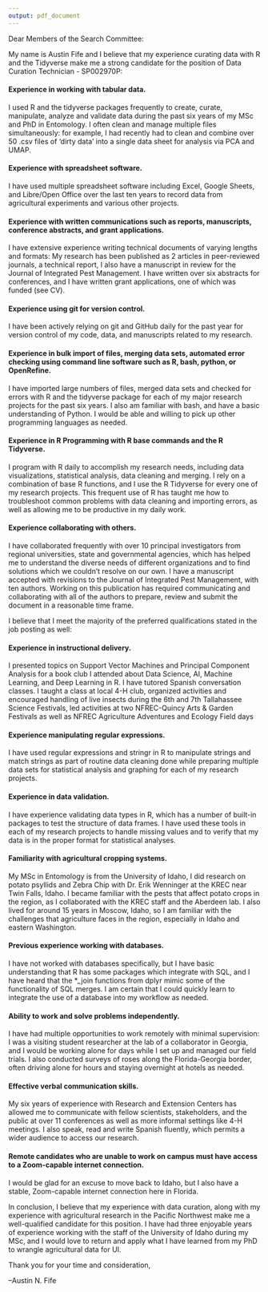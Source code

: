 ```yaml
---
output: pdf_document
---
```

Dear Members of the Search Committee:

My name is Austin Fife and I believe that my experience curating data with R and the Tidyverse make me a strong candidate for the position of Data Curation Technician - SP002970P:

#### Experience in working with tabular data.
I used R and the tidyverse packages frequently to create, curate, manipulate, analyze and validate data during the past six years of my MSc and PhD in Entomology. I often clean and manage multiple files simultaneously: for example, I had recently had to clean and combine over 50 .csv files of 'dirty data' into a single data sheet for analysis via PCA and UMAP.

#### Experience with spreadsheet software.
I have used multiple spreadsheet software including Excel, Google Sheets, and Libre/Open Office over the last ten years to record data from agricultural experiments and various other projects.

#### Experience with written communications such as reports, manuscripts, conference abstracts, and grant applications.
I have extensive experience writing technical documents of varying lengths and formats: My research has been published as 2 articles in peer-reviewed journals, a technical report, I also have a manuscript in review for the Journal of Integrated Pest Management. I have written over six abstracts for conferences, and I have written grant applications, one of which was funded (see CV).

#### Experience using git for version control.
I have been actively relying on git and GitHub daily for the past year for version control of my code, data, and manuscripts related to my research.

#### Experience in bulk import of files, merging data sets, automated error checking using command line software such as R, bash, python, or OpenRefine.
I have imported large numbers of files, merged data sets and checked for errors with R and the tidyverse package for each of my major research projects for the past six years. I also am familiar with bash, and have a basic understanding of Python. I would be able and willing to pick up other programming languages as needed.

#### Experience in R Programming with R base commands and the R Tidyverse.
I program with R daily to accomplish my research needs, including data visualizations, statistical analysis, data cleaning and merging. I rely on a combination of base R functions, and I use the R Tidyverse for every one of my research projects. This frequent use of R has taught me how to troubleshoot common problems with data cleaning and importing errors, as well as allowing me to be productive in my daily work.

#### Experience collaborating with others.
I have collaborated frequently with over 10 principal investigators from regional universities, state and governmental agencies, which has helped me to understand the diverse needs of different organizations and to find solutions which we couldn't resolve on our own. I have a manuscript accepted with revisions to the Journal of Integrated Pest Management, with ten authors. Working on this publication has required communicating and collaborating with all of the authors to prepare, review and submit the document in a reasonable time frame.

\newpage
I believe that I meet the majority of the preferred qualifications stated in the job posting as well:

#### Experience in instructional delivery.
I presented topics on Support Vector Machines and Principal Component Analysis for a book club I attended about Data Science, AI, Machine Learning, and Deep Learning in R. I have tutored Spanish conversation classes. I taught a class at local 4-H club, organized activities and encouraged handling of live insects during the 6th and 7th Tallahassee Science Festivals, led activities at two NFREC-Quincy Arts \& Garden Festivals as well as NFREC Agriculture Adventures and Ecology Field days

#### Experience manipulating regular expressions.
I have used regular expressions and stringr in R to manipulate strings and match strings as part of routine data cleaning done while preparing multiple data sets for statistical analysis and graphing for each of my research projects.

#### Experience in data validation.
I have experience validating data types in R, which has a number of built-in packages to test the structure of data frames. I have used these tools in each of my research projects to handle missing values and to verify that my data is in the proper format for statistical analyses.

#### Familiarity with agricultural cropping systems.
My MSc in Entomology is from the University of Idaho, I did research on potato psyllids and Zebra Chip with Dr. Erik Wenninger at the KREC near Twin Falls, Idaho. I became familiar with the pests that affect potato crops in the region, as I collaborated with the KREC staff and the Aberdeen lab. I also lived for around 15 years in Moscow, Idaho, so I am familiar with the challenges that agriculture faces in the region, especially in Idaho and eastern Washington.

#### Previous experience working with databases.
I have not worked with databases specifically, but I have basic understanding that R has some packages which integrate with SQL, and I have heard that the *_join functions from dplyr mimic some of the functionality of SQL merges. I am certain that I could quickly learn to integrate the use of a database into my workflow as needed.

#### Ability to work and solve problems independently.
I have had multiple opportunities to work remotely with minimal supervision: I was a visiting student researcher at the lab of a collaborator in Georgia, and I would be working alone for days while I set up and managed our field trials. I also conducted surveys of roses along the Florida-Georgia border, often driving alone for hours and staying overnight at hotels as needed.

#### Effective verbal communication skills.
My six years of experience with Research and Extension Centers has allowed me to communicate with fellow scientists, stakeholders, and the public at over 11 conferences as well as more informal settings like 4-H meetings. I also speak, read and write Spanish fluently, which permits a wider audience to access our research.

#### Remote candidates who are unable to work on campus must have access to a Zoom-capable internet connection.
I would be glad for an excuse to move back to Idaho, but I also have a stable, Zoom-capable internet connection here in Florida.

In conclusion, I believe that my experience with data curation, along with my experience with agricultural research in the Pacific Northwest make me a well-qualified candidate for this position. I have had three enjoyable years of experience working with the staff of the University of Idaho during my MSc, and I would love to return and apply what I have learned from my PhD to wrangle agricultural data for UI.

Thank you for your time and consideration,

--Austin N. Fife
